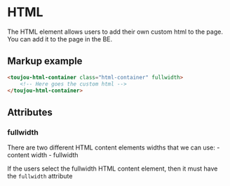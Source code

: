 # HTML

The HTML element allows users to add their own custom html to the page. You can add it to the page in the BE.

## Markup example
```html
<toujou-html-container class="html-container" fullwidth>
    <!-- Here goes the custom html -->
</toujou-html-container>
```

## Attributes

### fullwidth
There are two different HTML content elements widths that we can use:
    - content width
    - fullwidth

If the users select the fullwidth HTML content element, then it must have the `fullwidth` attribute